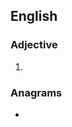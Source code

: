 ==English==

===Adjective===
{{head|en|adjective}}

# {{obsolete spelling of|careful|lang=en}}

===Anagrams===
* {{anagrams|en|a=acefllru|leaf curl}}